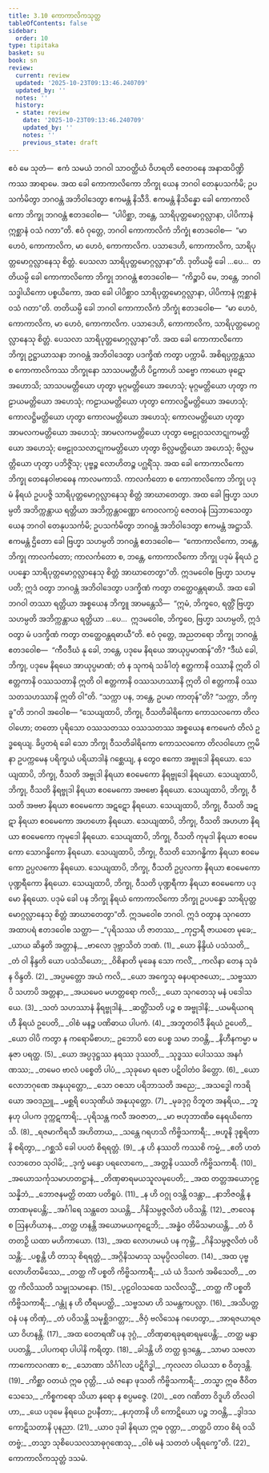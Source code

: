 ```yaml
---
title: 3.10 ကောကာလိကသုတ္တ
tableOfContents: false
sidebar:
  order: 10
type: tipitaka
basket: su
book: sn
review:
  current: review
  updated: '2025-10-23T09:13:46.240709'
  updated_by: ''
  notes: ''
  history:
  - state: review
    date: '2025-10-23T09:13:46.240709'
    updated_by: ''
    notes: ''
    previous_state: draft
---
```



<ReviewStatus review={frontmatter.review} showDetails={true} />

<HypothesisAnnotation frontmatter={frontmatter} />

<DynamicBreadcrumb />

<Paragraph number="786" book="sn">
ဧဝံ မေ သုတံ—  ဧကံ သမယံ ဘဂဝါ သာဝတ္ထိယံ ဝိဟရတိ ဇေတဝနေ အနာထပိဏ္ဍိကဿ အာရာမေ. အထ ခေါ ကောကာလိကော ဘိက္ခု ယေန ဘဂဝါ တေနုပသင်္ကမိ; ဥပသင်္ကမိတွာ ဘဂဝန္တံ အဘိဝါဒေတွာ ဧကမန္တံ နိသီဒိ. ဧကမန္တံ နိသိန္နော ခေါ ကောကာလိကော ဘိက္ခု ဘဂဝန္တံ ဧတဒဝေါစ—  “ပါပိစ္ဆာ, ဘန္တေ, သာရိပုတ္တမောဂ္ဂလ္လာနာ, ပါပိကာနံ ဣစ္ဆာနံ ဝသံ ဂတာ”တိ.
</Paragraph>

<Paragraph number="787" book="sn">
ဧဝံ ဝုတ္တေ, ဘဂဝါ ကောကာလိကံ ဘိက္ခုံ ဧတဒဝေါစ—  “မာ ဟေဝံ, ကောကာလိက, မာ ဟေဝံ, ကောကာလိက. ပသာဒေဟိ, ကောကာလိက, သာရိပုတ္တမောဂ္ဂလ္လာနေသု စိတ္တံ. ပေသလာ သာရိပုတ္တမောဂ္ဂလ္လာနာ”တိ.
</Paragraph>

<Paragraph number="788" book="sn">
ဒုတိယမ္ပိ ခေါ …ပေ…  တတိယမ္ပိ ခေါ ကောကာလိကော ဘိက္ခု ဘဂဝန္တံ ဧတဒဝေါစ—  “ကိဉ္စာပိ မေ, ဘန္တေ, ဘဂဝါ သဒ္ဓါယိကော ပစ္စယိကော, အထ ခေါ ပါပိစ္ဆာဝ သာရိပုတ္တမောဂ္ဂလ္လာနာ, ပါပိကာနံ ဣစ္ဆာနံ ဝသံ ဂတာ”တိ. တတိယမ္ပိ ခေါ ဘဂဝါ ကောကာလိကံ ဘိက္ခုံ ဧတဒဝေါစ—  “မာ ဟေဝံ, ကောကာလိက, မာ ဟေဝံ, ကောကာလိက. ပသာဒေဟိ, ကောကာလိက, သာရိပုတ္တမောဂ္ဂလ္လာနေသု စိတ္တံ. ပေသလာ သာရိပုတ္တမောဂ္ဂလ္လာနာ”တိ.
</Paragraph>

<Paragraph number="789" book="sn">
အထ ခေါ ကောကာလိကော ဘိက္ခု ဥဋ္ဌာယာသနာ ဘဂဝန္တံ အဘိဝါဒေတွာ ပဒက္ခိဏံ ကတွာ ပက္ကာမိ. အစိရပ္ပက္ကန္တဿ စ ကောကာလိကဿ ဘိက္ခုနော သာသပမတ္တီဟိ ပိဠကာဟိ သဗ္ဗော ကာယော ဖုဋော အဟောသိ; သာသပမတ္တိယော ဟုတွာ မုဂ္ဂမတ္တိယော အဟေသုံ; မုဂ္ဂမတ္တိယော ဟုတွာ ကဠာယမတ္တိယော အဟေသုံ; ကဠာယမတ္တိယော ဟုတွာ ကောလဋ္ဌိမတ္တိယော အဟေသုံ; ကောလဋ္ဌိမတ္တိယော ဟုတွာ ကောလမတ္တိယော အဟေသုံ; ကောလမတ္တိယော ဟုတွာ အာမလကမတ္တိယော အဟေသုံ; အာမလကမတ္တိယော ဟုတွာ ဗေဠုဝသလာဋုကမတ္တိယော အဟေသုံ; ဗေဠုဝသလာဋုကမတ္တိယော ဟုတွာ ဗိလ္လမတ္တိယော အဟေသုံ; ဗိလ္လမတ္တိယော ဟုတွာ ပဘိဇ္ဇိံသု; ပုဗ္ဗဉ္စ လောဟိတဉ္စ ပဂ္ဃရိံသု. အထ ခေါ ကောကာလိကော ဘိက္ခု တေနေဝါဗာဓေန ကာလမကာသိ. ကာလင်္ကတော စ ကောကာလိကော ဘိက္ခု ပဒုမံ နိရယံ ဥပပဇ္ဇိ သာရိပုတ္တမောဂ္ဂလ္လာနေသု စိတ္တံ အာဃာတေတွာ.
</Paragraph>

<Paragraph number="790" book="sn">
အထ ခေါ ဗြဟ္မာ သဟမ္ပတိ အဘိက္ကန္တာယ ရတ္တိယာ အဘိက္ကန္တဝဏ္ဏော ကေဝလကပ္ပံ ဇေတဝနံ ဩဘာသေတွာ ယေန ဘဂဝါ တေနုပသင်္ကမိ; ဥပသင်္ကမိတွာ ဘဂဝန္တံ အဘိဝါဒေတွာ ဧကမန္တံ အဋ္ဌာသိ. ဧကမန္တံ ဌိတော ခေါ ဗြဟ္မာ သဟမ္ပတိ ဘဂဝန္တံ ဧတဒဝေါစ—  “ကောကာလိကော, ဘန္တေ, ဘိက္ခု ကာလင်္ကတော; ကာလင်္ကတော စ, ဘန္တေ, ကောကာလိကော ဘိက္ခု ပဒုမံ နိရယံ ဥပပန္နော သာရိပုတ္တမောဂ္ဂလ္လာနေသု စိတ္တံ အာဃာတေတွာ”တိ. ဣဒမဝေါစ ဗြဟ္မာ သဟမ္ပတိ; ဣဒံ ဝတွာ ဘဂဝန္တံ အဘိဝါဒေတွာ ပဒက္ခိဏံ ကတွာ တတ္ထေဝန္တရဓာယိ.
</Paragraph>

<Paragraph number="791" book="sn">
အထ ခေါ ဘဂဝါ တဿာ ရတ္တိယာ အစ္စယေန ဘိက္ခူ အာမန္တေသိ—  “ဣမံ, ဘိက္ခဝေ, ရတ္တိံ ဗြဟ္မာ သဟမ္ပတိ အဘိက္ကန္တာယ ရတ္တိယာ …ပေ…  ဣဒမဝေါစ, ဘိက္ခဝေ, ဗြဟ္မာ သဟမ္ပတိ, ဣဒံ ဝတွာ မံ ပဒက္ခိဏံ ကတွာ တတ္ထေဝန္တရဓာယီ”တိ.
</Paragraph>

<Paragraph number="792" book="sn">
ဧဝံ ဝုတ္တေ, အညတရော ဘိက္ခု ဘဂဝန္တံ ဧတဒဝေါစ—  “ကီဝဒီဃံ နု ခေါ, ဘန္တေ, ပဒုမေ နိရယေ အာယုပ္ပမာဏန်”တိ? “ဒီဃံ ခေါ, ဘိက္ခု, ပဒုမေ နိရယေ အာယုပ္ပမာဏံ; တံ န သုကရံ သင်္ခါတုံ ဧတ္တကာနိ ဝဿာနိ ဣတိ ဝါ ဧတ္တကာနိ ဝဿသတာနိ ဣတိ ဝါ ဧတ္တကာနိ ဝဿသဟဿာနိ ဣတိ ဝါ ဧတ္တကာနိ ဝဿသတသဟဿာနိ ဣတိ ဝါ”တိ. “သက္ကာ ပန, ဘန္တေ, ဥပမာ ကာတုန်”တိ? “သက္ကာ, ဘိက္ခူ”တိ ဘဂဝါ အဝေါစ—
</Paragraph>

<Paragraph number="793" book="sn">
“သေယျထာပိ, ဘိက္ခု, ဝီသတိခါရိကော ကောသလကော တိလဝါဟော; တတော ပုရိသော ဝဿသတဿ ဝဿသတဿ အစ္စယေန ဧကမေကံ တိလံ ဥဒ္ဓရေယျ. ခိပ္ပတရံ ခေါ သော ဘိက္ခု ဝီသတိခါရိကော ကောသလကော တိလဝါဟော ဣမိနာ ဥပက္ကမေန ပရိက္ခယံ ပရိယာဒါနံ ဂစ္ဆေယျ, န တွေဝ ဧကော အဗ္ဗုဒေါ နိရယော. သေယျထာပိ, ဘိက္ခု, ဝီသတိ အဗ္ဗုဒါ နိရယာ ဧဝမေကော နိရဗ္ဗုဒေါ နိရယော. သေယျထာပိ, ဘိက္ခု, ဝီသတိ နိရဗ္ဗုဒါ နိရယာ ဧဝမေကော အဗဗော နိရယော. သေယျထာပိ, ဘိက္ခု, ဝီသတိ အဗဗာ နိရယာ ဧဝမေကော အဋဋော နိရယော. သေယျထာပိ, ဘိက္ခု, ဝီသတိ အဋဋာ နိရယာ ဧဝမေကော အဟဟော နိရယော. သေယျထာပိ, ဘိက္ခု, ဝီသတိ အဟဟာ နိရယာ ဧဝမေကော ကုမုဒေါ နိရယော. သေယျထာပိ, ဘိက္ခု, ဝီသတိ ကုမုဒါ နိရယာ ဧဝမေကော သောဂန္ဓိကော နိရယော. သေယျထာပိ, ဘိက္ခု, ဝီသတိ သောဂန္ဓိကာ နိရယာ ဧဝမေကော ဥပ္ပလကော နိရယော. သေယျထာပိ, ဘိက္ခု, ဝီသတိ ဥပ္ပလကာ နိရယာ ဧဝမေကော ပုဏ္ဍရီကော နိရယော. သေယျထာပိ, ဘိက္ခု, ဝီသတိ ပုဏ္ဍရီကာ နိရယာ ဧဝမေကော ပဒုမော နိရယော. ပဒုမံ ခေါ ပန ဘိက္ခု နိရယံ ကောကာလိကော ဘိက္ခု ဥပပန္နော သာရိပုတ္တမောဂ္ဂလ္လာနေသု စိတ္တံ အာဃာတေတွာ”တိ. ဣဒမဝေါစ ဘဂဝါ. ဣဒံ ဝတွာန သုဂတော အထာပရံ ဧတဒဝေါစ သတ္ထာ—
</Paragraph>

<Division number="663" book="sn" e="ch" v="18" p="381">

<Paragraph number="794" type="verses" book="sn">
_“ပုရိသဿ ဟိ ဇာတဿ,_  
_ကုဌာရီ ဇာယတေ မုခေ;_  
_ယာယ ဆိန္ဒတိ အတ္တာနံ,_  
_ဗာလော ဒုဗ္ဘာသိတံ ဘဏံ. (1)_  

</Paragraph>

</Division>
<Division number="664" book="sn" e="ch" v="18" p="381">

<Paragraph number="795" type="verses" book="sn">
_ယော နိန္ဒိယံ ပသံသတိ,_  
_တံ ဝါ နိန္ဒတိ ယော ပသံသိယော;_  
_ဝိစိနာတိ မုခေန သော ကလိံ,_  
_ကလိနာ တေန သုခံ န ဝိန္ဒတိ. (2)_  

</Paragraph>

</Division>
<Division number="665" book="sn" e="ch" v="18" p="382">

<Paragraph number="796" type="verses" book="sn">
_အပ္ပမတ္တော အယံ ကလိ,_  
_ယော အက္ခေသု ဓနပရာဇယော;_  
_သဗ္ဗဿာပိ သဟာပိ အတ္တနာ,_  
_အယမေဝ မဟတ္တရော ကလိ;_  
_ယော သုဂတေသု မနံ ပဒေါသယေ. (3)_  

</Paragraph>

</Division>
<Division number="666" book="sn" e="ch" v="18" p="382">

<Paragraph number="797" type="verses" book="sn">
_သတံ သဟဿာနံ နိရဗ္ဗုဒါနံ,_  
_ဆတ္တိံသတိ ပဉ္စ စ အဗ္ဗုဒါနိ;_  
_ယမရိယဂရဟီ နိရယံ ဥပေတိ,_  
_ဝါစံ မနဉ္စ ပဏိဓာယ ပါပကံ. (4)_  

</Paragraph>

</Division>
<Division number="667" book="sn" e="ch" v="18" p="382">

<Paragraph number="798" type="verses" book="sn">
_အဘူတဝါဒီ နိရယံ ဥပေတိ,_  
_ယော ဝါပိ ကတွာ န ကရောမိစာဟ;_  
ဥဘောပိ တေ ပေစ္စ သမာ ဘဝန္တိ,_  
_နိဟီနကမ္မာ မနုဇာ ပရတ္ထ. (5)_  

</Paragraph>

</Division>
<Division number="668" book="sn" e="ch" v="18" p="382">

<Paragraph number="799" type="verses" book="sn">
_ယော အပ္ပဒုဋ္ဌဿ နရဿ ဒုဿတိ,_  
_သုဒ္ဓဿ ပေါသဿ အနင်္ဂဏဿ;_  
_တမေဝ ဗာလံ ပစ္စေတိ ပါပံ,_  
_သုခုမော ရဇော ပဋိဝါတံဝ ခိတ္တော. (6)_  

</Paragraph>

</Division>
<Division number="669" book="sn" e="ch" v="18" p="382">

<Paragraph number="800" type="verses" book="sn">
_ယော လောဘဂုဏေ အနုယုတ္တော,_  
_သော ဝစသာ ပရိဘာသတိ အညေ;_  
_အသဒ္ဓေါ ကဒရိယော အဝဒညူ,_  
_မစ္ဆရိ ပေသုဏိယံ အနုယုတ္တော. (7)_  

</Paragraph>

</Division>
<Division number="670" book="sn" e="ch" v="18" p="382">

<Paragraph number="801" type="verses" book="sn">
_မုခဒုဂ္ဂ ဝိဘူတ အနရိယ,_  
_ဘူနဟု ပါပက ဒုက္ကဋကာရိ;_  
_ပုရိသန္တ ကလီ အဝဇာတ,_  
_မာ ဗဟုဘာဏိဓ နေရယိကောသိ. (8)_  

</Paragraph>

</Division>
<Division number="671" book="sn" e="ch" v="18" p="383">

<Paragraph number="802" type="verses" book="sn">
_ရဇမာကိရသီ အဟိတာယ,_  
_သန္တေ ဂရဟသိ ကိဗ္ဗိသကာရီ;_  
_ဗဟူနိ ဒုစ္စရိတာနိ စရိတွာ,_  
_ဂစ္ဆသိ ခေါ ပပတံ စိရရတ္တံ. (9)_  

</Paragraph>

</Division>
<Division number="672" book="sn" e="ch" v="18" p="383">

<Paragraph number="803" type="verses" book="sn">
_န ဟိ နဿတိ ကဿစိ ကမ္မံ,_  
_ဧတိ ဟတံ လဘတေဝ သုဝါမိ;_  
_ဒုက္ခံ မန္ဒော ပရလောကေ,_  
_အတ္တနိ ပဿတိ ကိဗ္ဗိသကာရီ. (10)_  

</Paragraph>

</Division>
<Division number="673" book="sn" e="ch" v="18" p="383">

<Paragraph number="804" type="verses" book="sn">
_အယောသင်္ကုသမာဟတဋ္ဌာနံ,_  
_တိဏှဓာရမယသူလမုပေတိ;_  
_အထ တတ္တအယောဂုဠသန္နိဘံ,_  
_ဘောဇနမတ္ထိ တထာ ပတိရူပံ. (11)_  

</Paragraph>

</Division>
<Division number="674" book="sn" e="ch" v="18" p="383">

<Paragraph number="805" type="verses" book="sn">
_န ဟိ ဝဂ္ဂု ဝဒန္တိ ဝဒန္တာ,_  
_နာဘိဇဝန္တိ န တာဏမုပေန္တိ;_  
_အင်္ဂါရေ သန္ထတေ သယန္တိ,_  
_ဂိနိသမ္ပဇ္ဇလိတံ ပဝိသန္တိ. (12)_  

</Paragraph>

</Division>
<Division number="675" book="sn" e="ch" v="18" p="383">

<Paragraph number="806" type="verses" book="sn">
_ဇာလေန စ ဩနဟိယာန,_  
_တတ္ထ ဟနန္တိ အယောမယကုဋေဘိ;_  
_အန္ဓံဝ တိမိသမာယန္တိ,_  
_တံ ဝိတတဉှိ ယထာ မဟိကာယော. (13)_  

</Paragraph>

</Division>
<Division number="676" book="sn" e="ch" v="18" p="383">

<Paragraph number="807" type="verses" book="sn">
_အထ လောဟမယံ ပန ကုမ္ဘိံ,_  
_ဂိနိသမ္ပဇ္ဇလိတံ ပဝိသန္တိ;_  
_ပစ္စန္တိ ဟိ တာသု စိရရတ္တံ,_  
_အဂ္ဂိနိသမာသု သမုပ္ပိလဝါတေ. (14)_  

</Paragraph>

</Division>
<Division number="677" book="sn" e="ch" v="18" p="383">

<Paragraph number="808" type="verses" book="sn">
_အထ ပုဗ္ဗလောဟိတမိဿေ,_  
_တတ္ထ ကိံ ပစ္စတိ ကိဗ္ဗိသကာရီ;_  
_ယံ ယံ ဒိသကံ အဓိသေတိ,_  
_တတ္ထ ကိလိဿတိ သမ္ဖုသမာနော. (15)_  

</Paragraph>

</Division>
<Division number="678" book="sn" e="ch" v="18" p="384">

<Paragraph number="809" type="verses" book="sn">
_ပုဠဝါဝသထေ သလိလသ္မိံ,_  
_တတ္ထ ကိံ ပစ္စတိ ကိဗ္ဗိသကာရီ;_  
_ဂန္တုံ န ဟိ တီရမပတ္ထိ,_  
_သဗ္ဗသမာ ဟိ သမန္တကပလ္လာ. (16)_  

</Paragraph>

</Division>
<Division number="679" book="sn" e="ch" v="18" p="384">

<Paragraph number="810" type="verses" book="sn">
_အသိပတ္တဝနံ ပန တိဏှံ,_  
_တံ ပဝိသန္တိ သမုစ္ဆိဒဂတ္တာ;_  
_ဇိဝှံ ဗလိသေန ဂဟေတွာ,_  
_အာရဇယာရဇယာ ဝိဟနန္တိ. (17)_  

</Paragraph>

</Division>
<Division number="680" book="sn" e="ch" v="18" p="384">

<Paragraph number="811" type="verses" book="sn">
_အထ ဝေတရဏိံ ပန ဒုဂ္ဂံ,_  
_တိဏှဓာရခုရဓာရမုပေန္တိ;_  
_တတ္ထ မန္ဒာ ပပတန္တိ,_  
_ပါပကရာ ပါပါနိ ကရိတွာ. (18)_  

</Paragraph>

</Division>
<Division number="681" book="sn" e="ch" v="18" p="384">

<Paragraph number="812" type="verses" book="sn">
_ခါဒန္တိ ဟိ တတ္ထ ရုဒန္တေ,_  
_သာမာ သဗလာ ကာကောလဂဏာ စ;_  
_သောဏာ သိင်္ဂါလာ ပဋိဂိဒ္ဓါ,_  
_ကုလလာ ဝါယသာ စ ဝိတုဒန္တိ. (19)_  

</Paragraph>

</Division>
<Division number="682" book="sn" e="ch" v="18" p="384">

<Paragraph number="813" type="verses" book="sn">
_ကိစ္ဆာ ဝတယံ ဣဓ ဝုတ္တိ,_  
_ယံ ဇနော ဖုသတိ ကိဗ္ဗိသကာရီ;_  
_တသ္မာ ဣဓ ဇီဝိတသေသေ,_  
_ကိစ္စကရော သိယာ နရော န စပ္ပမဇ္ဇေ. (20)_  

</Paragraph>

</Division>
<Division number="683" book="sn" e="ch" v="18" p="384">

<Paragraph number="814" type="verses" book="sn">
_တေ ဂဏိတာ ဝိဒူဟိ တိလဝါဟာ,_  
_ယေ ပဒုမေ နိရယေ ဥပနီတာ;_  
_နဟုတာနိ ဟိ ကောဋိယော ပဉ္စ ဘဝန္တိ,_  
_ဒွါဒသ ကောဋိသတာနိ ပုနညာ. (21)_  

</Paragraph>

</Division>
<Division number="684" book="sn" e="ch" v="18" p="385">

<Paragraph number="815" type="verses" book="sn">
_ယာဝ ဒုခါ နိရယာ ဣဓ ဝုတ္တာ,_  
_တတ္ထပိ တာဝ စိရံ ဝသိတဗ္ဗံ;_  
_တသ္မာ သုစိပေသလသာဓုဂုဏေသု,_  
_ဝါစံ မနံ သတတံ ပရိရက္ခေ”တိ. (22)_  


</Paragraph>
</Division>

<Paragraph number="816" type="center" book="sn">
ကောကာလိကသုတ္တံ ဒသမံ.
</Paragraph>